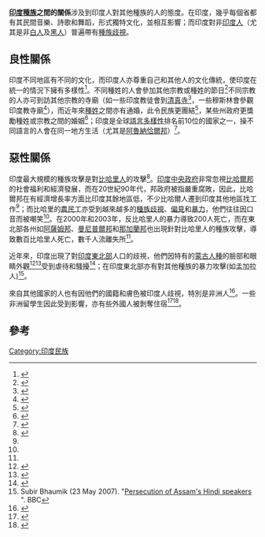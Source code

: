 '''[[印度|印度]][[種族|種族]]之間的關係'''涉及到印度人對其他種族的人的態度。在印度，幾乎每個省都有其民間音樂、詩歌和舞蹈，形式獨特文化，並相互影響；而印度對非[[印度人|印度人]]（尤其是非[[白人|白人]]及[[黑人|黑人]]）普遍帶有[[種族歧視|種族歧視]]。

== 良性關係 ==
印度不同地區有不同的文化，而印度人亦尊重自己和其他人的文化傳統，使印度在統一的情況下擁有多樣性<ref>{{cite news|title=Unity in diversity is basis for India|url=http://www.hindu.com/2010/01/09/stories/2010010954970700.htm|accessdate=|newspaper=The Hindu|date=9 January 2010|location=Dindigul, India|archive-date=2010-09-12|archive-url=https://web.archive.org/web/20100912180914/http://www.hindu.com/2010/01/09/stories/2010010954970700.htm|dead-url=no}}</ref>。不同種姓的人會參加其他宗教或種姓的節日<ref>{{cite news|title=Unity in diversity|url=http://articles.timesofindia.indiatimes.com/2013-01-28/bhubaneswar/36595702_1_hindus-village-unity|accessdate=|newspaper=Times of India|date=28 January 2013|location=Bhubaneswar, India}}{{Dead link}}</ref>不同宗教的人亦可到訪其他宗教的寺廟（如一些印度教徒會到[[清真寺|清真寺]]<ref>{{cite news|title=Ajmer blast carried out to deter Hindus from dargah visit|url=http://indiatoday.intoday.in/story/aseemanand-confession-ajmer-blast-objective/1/126116.html|accessdate=13 August 2013|newspaper=India Today|date=10 January 2011|location=NewDelhi, India|archive-date=2016-03-04|archive-url=https://web.archive.org/web/20160304090957/http://indiatoday.intoday.in/story/aseemanand-confession-ajmer-blast-objective/1/126116.html|dead-url=no}}</ref>，一些穆斯林會參觀印度教寺廟<ref>{{cite news|title=Sabarimala tragedy: Muslim devotee among the dead pilgrims|url=http://zeenews.india.com/news/kerala/sabarimala-tragedy-muslim-devotee-among-the-dead-pilgrims_681028.html|accessdate=13 August 2013|newspaper=Zee News|date=16 January 2011|location=Kumil, India|archive-date=2020-07-11|archive-url=https://web.archive.org/web/20200711015434/https://zeenews.india.com/news/kerala/sabarimala-tragedy-muslim-devotee-among-the-dead-pilgrims_681028.html|dead-url=no}}</ref>），而近年來[[種姓|種姓]]之間亦有通婚，此令民族更團結<ref>{{cite news|title=Inter-caste marriages in national interest: SC|url=http://www.indianexpress.com/news/intercaste-marriages-in-national-interest-sc/778458/|accessdate=|newspaper=Indian Express|date=20 April 2011|location=New Delhi, India|archive-date=2013-03-01|archive-url=https://web.archive.org/web/20130301213108/http://www.indianexpress.com/news/intercaste-marriages-in-national-interest-sc/778458|dead-url=no}}</ref>，某些州政府更獎勵種姓或宗教之間的婚姻<ref>{{cite news|title=Govt incentives for inter-caste marriages|url=http://articles.timesofindia.indiatimes.com/2012-04-13/lucknow/31337188_1_inter-caste-marriages-govt-incentives-inter-faith|accessdate=|newspaper=The Hindu|date=13 April 2012|location=Lucknow, India|archive-date=2013-10-17|archive-url=https://web.archive.org/web/20131017051322/http://articles.timesofindia.indiatimes.com/2012-04-13/lucknow/31337188_1_inter-caste-marriages-govt-incentives-inter-faith|dead-url=yes}}</ref>；印度是全球[[語言多樣性|語言多樣性]]排名前10位的國家之一，操不同語言的人會在同一地方生活（尤其是[[阿魯納恰爾邦|阿魯納恰爾邦]]）<ref>{{cite news|title=Arunachal Pradesh has the most linguistic diversity in India: Survey|url=http://articles.economictimes.indiatimes.com/2013-07-16/news/40613471_1_plsi-linguistic-survey-indian-languages|accessdate=13 August 2013|newspaper=Economic Times|date=16 July 2013|location=Kolkata, India|archive-date=2016-03-05|archive-url=https://web.archive.org/web/20160305201921/http://articles.economictimes.indiatimes.com/2013-07-16/news/40613471_1_plsi-linguistic-survey-indian-languages|dead-url=no}}</ref>。

== 惡性關係 ==
印度最大規模的種族攻擊是對[[比哈里人|比哈里人]]的攻擊<ref name=para>{{Cite web |url=http://www.thehindu.com/news/national/other-states/militants-fire-on-hindispeaking-bus-passengers-five-dead-in-assam/article5590228.ece |title=存档副本 |access-date=2014-07-26 |archive-date=2020-07-11 |archive-url=https://web.archive.org/web/20200711015453/https://www.thehindu.com/news/national/other-states/militants-fire-on-hindispeaking-bus-passengers-five-dead-in-assam/article5590228.ece |dead-url=no }}</ref>。[[印度中央政府|印度中央政府]]非常忽視[[比哈爾邦|比哈爾邦]]的社會福利和經濟發展，而在20世紀90年代，邦政府被指嚴重腐敗，因此，比哈爾邦在有經濟增長率方面比印度其餘地區低，不少比哈爾人遷到印度其他地區找工作<ref name=para/>；而比哈里的[[農民工|農民工]]亦受到越來越多的[[種族歧視|種族歧視]]、[[偏見|偏見]]和[[暴力|暴力]]，他們往往因口音而被嘲笑<ref name=para/>。在2000年和2003年，反比哈里人的暴力導致200人死亡，而在東北部各州如[[阿薩姆邦|阿薩姆邦]]、[[曼尼普爾邦|曼尼普爾邦]]和[[那加蘭邦|那加蘭邦]]也出現針對比哈里人的種族攻擊，導致數百比哈里人死亡，數千人流離失所<ref name=para/>。

近年來，印度出現了對[[印度東北部|印度東北部]]人口的歧視，他們因特有的[[蒙古人種|蒙古人種]]的臉部和眼睛外觀<ref>{{cite news|title=Delhi won't lend a home to students from northeast|url=http://www.hindustantimes.com/India-news/NewDelhi/Delhi-won-t-lend-a-home-to-students-from-northeast/Article1-1105466.aspx|accessdate=|newspaper=Hindustan Times|date=9 August 2013|location=New Delhi, India|archive-date=2013-08-12|archive-url=https://web.archive.org/web/20130812030909/http://www.hindustantimes.com/India-news/NewDelhi/Delhi-won-t-lend-a-home-to-students-from-northeast/Article1-1105466.aspx|dead-url=yes}}</ref><ref>{{cite news|title=Students from North East tired of discrimination|url=http://www.ndtv.com/article/india/students-from-north-east-tired-of-discrimination-10607|accessdate=14 August 2013|newspaper=NDTV|date=26 October 2009|location=New Delhi, India|archive-date=2014-04-16|archive-url=https://web.archive.org/web/20140416192226/http://www.ndtv.com/article/india/students-from-north-east-tired-of-discrimination-10607|dead-url=no}}</ref>受到虐待和騷擾<ref>{{cite web|url=http://www.indiaedunews.net/in-focus/June_2009/Northeast_students_question_%27racism%27_in_India_8316|title=Northeast students question 'racism' in India|date=6 June 2009|publisher=India edunews|accessdate=13 August 2013|archive-date=2013-05-11|archive-url=https://web.archive.org/web/20130511140039/http://www.indiaedunews.net/in-focus/June_2009/Northeast_students_question_%27racism%27_in_India_8316/|dead-url=no}}</ref>；在印度東北部亦有對其他種族的暴力攻擊(如孟加拉人)<ref>Subir Bhaumik (23 May 2007). "[http://news.bbc.co.uk/2/hi/south_asia/6683767.stm Persecution of Assam's Hindi speakers] {{Wayback|url=http://news.bbc.co.uk/2/hi/south_asia/6683767.stm |date=20210126123739 }}". BBC</ref>。
 
來自其他國家的人也有因他們的國籍和膚色被印度人歧視，特別是非洲人<ref>{{cite news|title=India Is Racist, And Happy About It|url=http://www.outlookindia.com/article.aspx?250317|accessdate=|newspaper=Outlook|date=29 June 2009|location=India|archive-date=2014-05-29|archive-url=https://web.archive.org/web/20140529023102/http://www.outlookindia.com/article.aspx?250317|dead-url=no}}</ref>。一些非洲留學生因此受到影響，亦有些外國人被剝奪住宿<ref>{{cite news|title=African students often victims of racism, stereotyping|url=http://www.deccanherald.com/content/318250/african-students-often-victims-racism.html|accessdate=|newspaper=Deccan Herald|date=12 March 2013|location=New Delhi, India|archive-date=2020-07-11|archive-url=https://web.archive.org/web/20200711020430/https://www.deccanherald.com/content/318250/african-students-often-victims-racism.html|dead-url=no}}</ref><ref>{{Cite web |url=http://www.aljazeera.com/indepth/2013/11/africans-decry-discrimination-india-201311139485418912.html |title=存档副本 |access-date=2014-07-26 |archive-date=2020-07-11 |archive-url=https://web.archive.org/web/20200711015528/https://www.aljazeera.com/indepth/2013/11/africans-decry-discrimination-india-201311139485418912.html |dead-url=no }}</ref>。

== 參考 ==
{{reflist|25EM}}

[[Category:印度民族|Category:印度民族]]